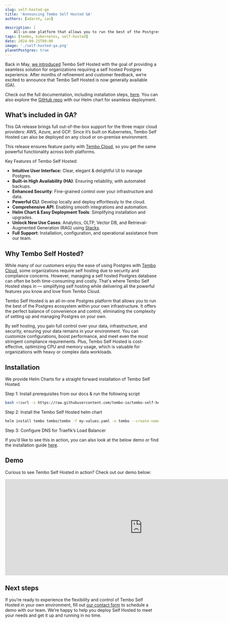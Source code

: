 ---
slug: self-hosted-ga
title: 'Announcing Tembo Self Hosted GA'
authors: [adarsh, ian]

description: |
    All-in-one platform that allows you to run the best of the Postgres ecosystem within your own infrastructure
tags: [tembo, kubernetes, self-hosted]
date: 2024-09-25T09:00
image: './self-hosted-ga.png'
planetPostgres: true
---

Back in May, [we introduced](https://tembo.io/blog/tembo-self-hosted) Tembo Self Hosted with the goal of providing a seamless solution for organizations requiring a self hosted Postgres experience. After months of refinement and customer feedback, we’re excited to announce that Tembo Self Hosted is now generally available (GA).

Check out the full documentation, including installation steps, [here](https://tembo.io/docs/product/software/tembo-self-hosted/overview). You can also explore the [GitHub repo](https://github.com/tembo-io/tembo-self-hosted) with our Helm chart for seamless deployment.

## What’s included in GA?

This GA release brings full out-of-the-box support for the three major cloud providers: AWS, Azure, and GCP. Since it’s built on Kubernetes, Tembo Self Hosted can also be deployed on any cloud or on-premise environment.

This release ensures feature parity with [Tembo Cloud](https://tembo.io/docs/product/cloud/overview), so you get the same powerful functionality across both platforms.

Key Features of Tembo Self Hosted:

- **Intuitive User Interface:** Clear, elegant & delightful UI to manage Postgres.
- **Built-in High Availability (HA)**: Ensuring reliability, with automated backups.
- **Enhanced Security**: Fine-grained control over your infrastructure and data.
- **Powerful CLI**: Develop locally and deploy effortlessly to the cloud.
- **Comprehensive API**: Enabling smooth integrations and automation.
- **Helm Chart & Easy Deployment Tools**: Simplifying installation and upgrades.
- **Unlock New Use Cases**: Analytics, OLTP, Vector DB, and Retrieval-Augmented Generation (RAG) using [Stacks](https://tembo.io/docs/product/stacks/intro-to-stacks).
- **Full Support**: Installation, configuration, and operational assistance from our team.

## Why Tembo Self Hosted?

While many of our customers enjoy the ease of using Postgres with [Tembo Cloud](https://cloud.tembo.io/), some organizations require self hosting due to security and compliance concerns. However, managing a self hosted Postgres database can often be both time-consuming and costly. That's where Tembo Self Hosted steps in — simplifying self hosting while delivering all the powerful features you know and love from Tembo Cloud.

Tembo Self Hosted is an all-in-one Postgres platform that allows you to run the best of the Postgres ecosystem within your own infrastructure. It offers the perfect balance of convenience and control, eliminating the complexity of setting up and managing Postgres on your own.

By self hosting, you gain full control over your data, infrastructure, and security, ensuring your data remains in your environment. You can customize configurations, boost performance, and meet even the most stringent compliance requirements. Plus, Tembo Self Hosted is cost-effective, optimizing CPU and memory usage, which is valuable for organizations with heavy or complex data workloads.

## Installation

We provide Helm Charts for a straight forward installation of Tembo Self Hosted.

Step 1: Install prerequisites from our docs & run the following script

```bash
bash <(curl -s https://raw.githubusercontent.com/tembo-io/tembo-self-hosted/main/scripts/aws/eks-setup.sh)
```

Step 2: Install the Tembo Self Hosted helm chart

```bash
helm install tembo tembo/tembo -f my-values.yaml -n tembo --create-namespace
```

Step 3:  Configure DNS for Traefik’s Load Balancer

If you’d like to see this in action, you can also look at the below demo or find the installation guide [here](https://tembo.io/docs/product/software/tembo-self-hosted/install-on-aws-eks).

## Demo

Curious to see Tembo Self Hosted in action? Check out our demo below:

<div
	style={{
		position: 'relative',
		width: '100%',
		paddingBottom: '56.25%',
		marginBottom: '5%',
	}}
>
<iframe style={{ position: 'absolute', top: '10px', width: '100%', height: '100%', }} width='900' height='315' src='https://www.youtube.com/embed/xBQ2w6qicns
' title='YouTube video player' frameBorder='0' allow='accelerometer; autoplay; clipboard-write; encrypted-media; gyroscope; picture-in-picture' allowFullScreen ></iframe>
</div>

## Next steps

If you’re ready to experience the flexibility and control of Tembo Self Hosted in your own environment, fill out [our contact form](https://tembo.io/contact/) to schedule a demo with our team. We’re happy to help you deploy Self Hosted to meet your needs and get it up and running in no time.
